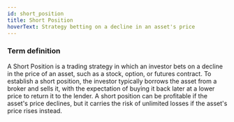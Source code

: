 ```yaml
---
id: short_position
title: Short Position
hoverText: Strategy betting on a decline in an asset's price
---
```


### Term definition 

A Short Position is a trading strategy in which an investor bets on a decline in the price of an asset, such as a stock, option, or futures contract. To establish a short position, the investor typically borrows the asset from a broker and sells it, with the expectation of buying it back later at a lower price to return it to the lender. A short position can be profitable if the asset's price declines, but it carries the risk of unlimited losses if the asset's price rises instead.